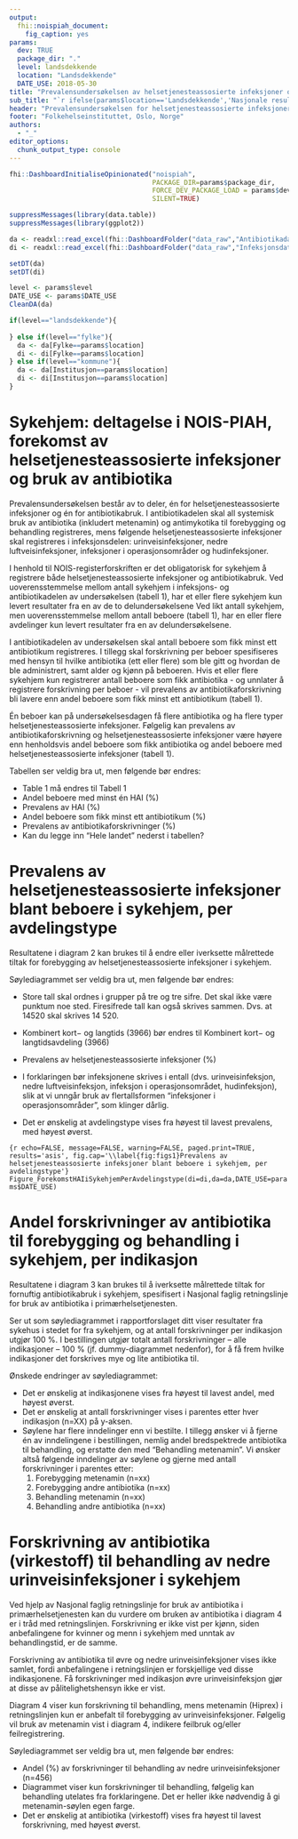 ```yaml
---
output:
  fhi::noispiah_document:
    fig_caption: yes
params:
  dev: TRUE
  package_dir: "."
  level: landsdekkende
  location: "Landsdekkende"
  DATE_USE: 2018-05-30
title: "Prevalensundersøkelsen av helsetjenesteassosierte infeksjoner og antibiotikabruk i sykehjem (NOIS-PIAH)"
sub_title: "`r ifelse(params$location=='Landsdekkende','Nasjonale resultater',params$location)` --- `r params$DATE_USE`"
header: "Prevalensundersøkelsen for helsetjenesteassosierte infeksjoner og antibiotikabruk \\newline `r params$location` --- `r params$DATE_USE`"
footer: "Folkehelseinstituttet, Oslo, Norge"
authors:
  - "_"
editor_options: 
  chunk_output_type: console
---
```


```r
fhi::DashboardInitialiseOpinionated("noispiah",
                                    PACKAGE_DIR=params$package_dir,
                                    FORCE_DEV_PACKAGE_LOAD = params$dev,
                                    SILENT=TRUE)

suppressMessages(library(data.table))
suppressMessages(library(ggplot2))

da <- readxl::read_excel(fhi::DashboardFolder("data_raw","AntibiotikadataPrimer.xlsx"))
di <- readxl::read_excel(fhi::DashboardFolder("data_raw","InfeksjonsdataPrimer.xlsx"))

setDT(da)
setDT(di)

level <- params$level
DATE_USE <- params$DATE_USE
CleanDA(da)

if(level=="landsdekkende"){
  
} else if(level=="fylke"){
  da <- da[Fylke==params$location]
  di <- di[Fylke==params$location]
} else if(level=="kommune"){
  da <- da[Institusjon==params$location]
  di <- di[Institusjon==params$location]
}
```

\newpage 

# Sykehjem: deltagelse i NOIS-PIAH, forekomst av helsetjenesteassosierte infeksjoner og bruk av antibiotika

Prevalensundersøkelsen består av to deler, én for helsetjenesteassosierte infeksjoner og én for antibiotikabruk. I antibiotikadelen skal all systemisk bruk av antibiotika (inkludert metenamin) og antimykotika til forebygging og behandling registreres, mens følgende helsetjenesteassosierte infeksjoner skal registreres i infeksjonsdelen: urinveisinfeksjoner, nedre luftveisinfeksjoner, infeksjoner i operasjonsområder og hudinfeksjoner. 

I henhold til NOIS-registerforskriften er det obligatorisk for sykehjem å registrere både helsetjenesteassosierte infeksjoner og antibiotikabruk. Ved uoverensstemmelse mellom antall sykehjem i infeksjons- og antibiotikadelen av undersøkelsen (tabell 1), har et eller flere sykehjem kun levert resultater fra en av de to delundersøkelsene Ved likt antall sykehjem, men uoverensstemmelse mellom antall beboere (tabell 1), har en eller flere avdelinger kun levert resultater fra en av delundersøkelsene.

I antibiotikadelen av undersøkelsen skal antall beboere som fikk minst ett antibiotikum registreres. I tillegg skal forskrivning per beboer spesifiseres med hensyn til hvilke antibiotika (ett eller flere) som ble gitt og hvordan de ble administrert, samt alder og kjønn på beboeren. Hvis et eller flere sykehjem kun registrerer antall beboere som fikk antibiotika - og unnlater å registrere forskrivning per beboer - vil prevalens av antibiotikaforskrivning bli lavere enn andel beboere som fikk minst ett antibiotikum (tabell 1). 

Én beboer kan på undersøkelsesdagen få flere antibiotika og ha flere typer helsetjenesteassosierte infeksjoner. Følgelig kan prevalens av antibiotikaforskrivning og helsetjenesteassosierte infeksjoner være høyere enn henholdsvis andel beboere som fikk antibiotika og andel beboere med helsetjenesteassosierte infeksjoner (tabell 1). 

Tabellen ser veldig bra ut, men følgende bør endres:

- Table 1 må endres til Tabell 1
- Andel beboere med minst én HAI (%)
- Prevalens av HAI (%)
- Andel beboere som fikk minst ett antibiotikum (%)
- Prevalens av antibiotikaforskrivninger (%)
- Kan du legge inn "Hele landet" nederst i tabellen?

\begin{landscape}

```r
Table_DeltagelseForekomstHAIogABiSykehjem(di=di,da=da,level=level,DATE_USE=DATE_USE,type="sykehjem")
```

\end{landscape}

\newpage

# Prevalens av helsetjenesteassosierte infeksjoner blant beboere i sykehjem, per avdelingstype

Resultatene i diagram 2 kan brukes til å endre eller iverksette målrettede tiltak for forebygging av helsetjenesteassosierte infeksjoner i sykehjem. 

Søylediagrammet ser veldig bra ut, men følgende bør endres:

- Store tall skal ordnes i grupper på tre og tre sifre. Det skal ikke være punktum noe sted. Firesifrede tall kan også skrives sammen. Dvs. at 14520 skal skrives 14 520.

- Kombinert kort− og langtids (3966) bør endres til Kombinert kort− og langtidsavdeling (3966)

- Prevalens av helsetjenesteassosierte infeksjoner (%) 

- I forklaringen bør infeksjonene skrives i entall (dvs. urinveisinfeksjon, nedre luftveisinfeksjon, infeksjon i operasjonsområdet, hudinfeksjon), slik at vi unngår bruk av flertallsformen "infeksjoner i operasjonsområder", som klinger dårlig. 

- Det er ønskelig at avdelingstype vises fra høyest til lavest prevalens, med høyest øverst.

```{r echo=FALSE, message=FALSE, warning=FALSE, paged.print=TRUE, results='asis', fig.cap='\\label{fig:figs1}Prevalens av helsetjenesteassosierte infeksjoner blant beboere i sykehjem, per avdelingstype'}
Figure_ForekomstHAIiSykehjemPerAvdelingstype(di=di,da=da,DATE_USE=params$DATE_USE)
```

\newpage

# Andel forskrivninger av antibiotika til forebygging og behandling i sykehjem, per indikasjon

Resultatene i diagram 3 kan brukes til å iverksette målrettede tiltak for fornuftig antibiotikabruk i sykehjem, spesifisert i Nasjonal faglig retningslinje for bruk av antibiotika i primærhelsetjenesten. 

Ser ut som søylediagrammet i rapportforslaget ditt viser resultater fra sykehus i stedet for fra sykehjem, og at antall forskrivninger per indikasjon utgjør 100 %. I bestillingen utgjør totalt antall forskrivninger – alle indikasjoner – 100 % (jf. dummy-diagrammet nedenfor), for å få frem hvilke indikasjoner det forskrives mye og lite antibiotika til. 

Ønskede endringer av søylediagrammet:

- Det er ønskelig at indikasjonene vises fra høyest til lavest andel, med høyest øverst.
- Det er ønskelig at antall forskrivninger vises i parentes etter hver indikasjon (n=XX) på y-aksen.
- Søylene har flere inndelinger enn vi bestilte. I tillegg ønsker vi å fjerne én av inndelingene i bestillingen, nemlig andel bredspektrede antibiotika til behandling, og erstatte den med "Behandling metenamin". Vi ønsker altså følgende inndelinger av søylene og gjerne med antall forskrivninger i parentes etter:
  1. Forebygging metenamin (n=xx)
  2. Forebygging andre antibiotika (n=xx)
  3. Behandling metenamin (n=xx)
  4. Behandling andre antibiotika (n=xx)

\begin{landscape}

```r
q <- Figure_ForskrivningerAvAntibiotikaTilForebyggingOgBehandlingPerIndikasjon(di=di,da=da,DATE_USE=DATE_USE)
f <- sprintf("%s.png",tempfile())
ggsave(f, plot = q, width = 297*0.75, height = 210*0.75, units = "mm")
```

\begin{figure}
\begin{center}
\includegraphics{`r f`}
\caption{\label{fig:figs2}Andel forskrivninger av antibiotika til forebygging og behandling i sykehjem, per indikasjon}
\end{center}
\end{figure}

\end{landscape}

\newpage

# Forskrivning av antibiotika (virkestoff) til behandling av nedre urinveisinfeksjoner i sykehjem

Ved hjelp av Nasjonal faglig retningslinje for bruk av antibiotika i primærhelsetjenesten kan du vurdere om bruken av antibiotika i diagram 4 er i tråd med retningslinjen. Forskrivning er ikke vist per kjønn, siden anbefalingene for kvinner og menn i sykehjem med unntak av behandlingstid, er de samme. 

Forskrivning av antibiotika til øvre og nedre urinveisinfeksjoner vises ikke samlet, fordi anbefalingene i retningslinjen er forskjellige ved disse indikasjonene. Få forskrivninger med indikasjon øvre urinveisinfeksjon gjør at disse av pålitelighetshensyn ikke er vist.

Diagram 4 viser kun forskrivning til behandling, mens metenamin (Hiprex) i retningslinjen kun er anbefalt til forebygging av urinveisinfeksjoner. Følgelig vil bruk av metenamin vist i diagram 4, indikere feilbruk og/eller feilregistrering.

Søylediagrammet ser veldig bra ut, men følgende bør endres:

- Andel (%) av forskrivninger til behandling av nedre urinveisinfeksjoner (n=456) 
- Diagrammet viser kun forskrivninger til behandling, følgelig kan behandling utelates fra forklaringene. Det er heller ikke nødvendig å gi metenamin-søylen egen farge.
- Det er ønskelig at antibiotika (virkestoff) vises fra høyest til lavest forskrivning, med høyest øverst. 

\begin{landscape}

```r
q <- Figure_ForskrivningerAvAntibiotikaPerIndikasjon(di=di,da=da,DATE_USE=params$DATE_USE,indikasjon="Nedre urinveisinfeksjon")
f <- sprintf("%s.png",tempfile())
ggsave(f, plot = q, width = 297*0.75, height = 210*0.75, units = "mm")
```

\begin{figure}  
\begin{center}  
\includegraphics{`r f`}
\caption{\label{fig:figs3}Forskrivning av antibiotika (virkestoff) til behandling av nedre urinveisinfeksjoner i sykehjem}  
\end{center}  
\end{figure}  

\end{landscape}

\newpage

# Forskrivning av antibiotika (virkestoff) til behandling av nedre luftveisinfeksjoner i sykehjem

Ved hjelp av Nasjonal faglig retningslinje for bruk av antibiotika i primærhelsetjenesten kan du vurdere om bruken av antibiotika i diagram 5 er i tråd med retningslinjen. 
Søylediagrammet ser veldig bra ut, men følgende bør endres:

- Andel (%) av forskrivninger til behandling av nedre urinveisinfeksjoner (n=456) 
- Diagrammet viser kun forskrivninger til behandling, følgelig kan behandling utelates fra forklaringene. 
- Det er ønskelig at antibiotika (virkestoff) vises fra høyest til lavest forskrivning, med høyest øverst. 

\begin{landscape}

```r
q <- Figure_ForskrivningerAvAntibiotikaPerIndikasjon(di=di,da=da,DATE_USE=params$DATE_USE,indikasjon="Nedre luftveisinfeksjon")
f <- sprintf("%s.png",tempfile())
ggsave(f, plot = q, width = 297*0.75, height = 210*0.75, units = "mm")
```

\begin{figure}
\begin{center}
\includegraphics{`r f`}
\caption{\label{fig:figs4}Forskrivning av antibiotika (virkestoff) til behandling av nedre luftveisinfeksjoner i sykehjem}
\end{center}
\end{figure}

\end{landscape}

